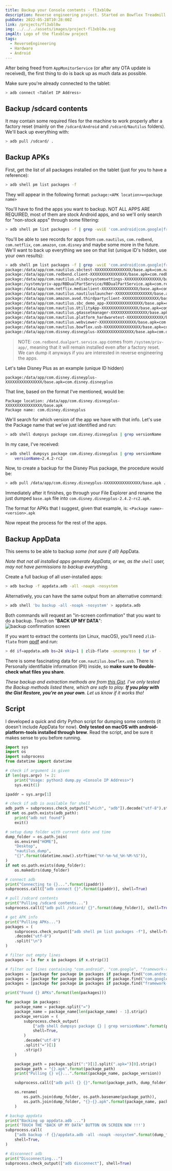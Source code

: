 ```yaml
---
title: Backup your Console contents - fl3xbl0w
description: Reverse engineering project. Started on Bowflex Treadmill 22 but ended up generalized to any Android powered machine sold by Nautilus Inc. (Nautilus, Bowflex, Schwinn).
pubDate: 2022-05-28T10:28:00Z
link: /projects/fl3xbl0w
img: ../../../assets/images/project-fl3xbl0w.svg
imgAlt: Logo of the flexblow project
tags:
  - ReverseEngineering
  - Hardware
  - Android
---
```


After being freed from `AppMonitorService` (or after any OTA update is received), the first thing to do is back up as much data as possible.

Make sure you're already connected to the tablet:
```sh
> adb connect <Tablet IP Address>
```

## Backup /sdcard contents

It may contain some required files for the machine to work properly after a factory reset (mainly on the `/sdcard/Android` and `/sdcard/Nautilus` folders). We'll back up everything with:
```sh
> adb pull /sdcard/ .
```

## Backup APKs

First, get the list of all packages installed on the tablet (just for you to have a reference):
```sh
> adb shell pm list packages -f
```

They will appear in the following format: `package:<APK location>=<package name>`

You'll have to find the apps you want to backup. NOT ALL APPS ARE REQUIRED, most of them are stock Android apps, and so we'll only search for "non-stock apps" through some filtering:
```sh
> adb shell pm list packages -f | grep -wviE 'com.android|com.google|framework-res|/vendor/overlay'
```

You'll be able to see records for apps from `com.nautilus`, `com.redbend`, `com.netflix`, `com.amazon`, `com.disney` and maybe some more in the future. We'll want to back up everything we see on that list (unique ID's hidden, use your own results):
```sh
> adb shell pm list packages -f | grep -wviE 'com.android|com.google|framework-res|/vendor/overlay'
package:/data/app/com.nautilus.sbctest-XXXXXXXXXXXXXXXX/base.apk=com.nautilus.sbctest
package:/data/app/com.redbend.client-XXXXXXXXXXXXXXXX/base.apk=com.redbend.client
package:/data/app/com.nautilus.nlssbcsystemsettings-XXXXXXXXXXXXXXXX/base.apk=com.nautilus.nlssbcsystemsettings
package:/system/priv-app/RBDualPartService/RBDualPartService.apk=com.redbend.dualpart.service.app
package:/data/app/com.netflix.mediaclient-XXXXXXXXXXXXXXXX/base.apk=com.netflix.mediaclient
package:/data/app/com.nautilus.nautiluslauncher-XXXXXXXXXXXXXXXX/base.apk=com.nautilus.nautiluslauncher
package:/data/app/com.amazon.avod.thirdpartyclient-XXXXXXXXXXXXXXXX/base.apk=com.amazon.avod.thirdpartyclient
package:/data/app/com.nautilus.sbc_demo_app-XXXXXXXXXXXXXXXX/base.apk=com.nautilus.sbc_demo_app
package:/data/app/com.nautilus.UtilityApp-XXXXXXXXXXXXXXXX/base.apk=com.nautilus.UtilityApp
package:/data/app/com.nautilus.g4assetmanager-XXXXXXXXXXXXXXXX/base.apk=com.nautilus.g4assetmanager
package:/data/app/com.nautilus.platform_hardwaretest-XXXXXXXXXXXXXXXX/base.apk=com.nautilus.platform_hardwaretest
package:/data/app/com.nautilus.webviewer-XXXXXXXXXXXXXXXX/base.apk=com.nautilus.webviewer
package:/data/app/com.nautilus.bowflex.usb-XXXXXXXXXXXXXXXX/base.apk=com.nautilus.bowflex.usb
package:/data/app/com.disney.disneyplus-XXXXXXXXXXXXXXXX/base.apk=com.disney.disneyplus
```

> NOTE: `com.redbend.dualpart.service.app` comes from `/system/priv-app/`, meaning that it will remain installed even after a factory reset. We can dump it anyways if you are interested in reverse engineering the apps.


Let's take Disney Plus as an example (unique ID hidden)
```
package:/data/app/com.disney.disneyplus-XXXXXXXXXXXXXXXX/base.apk=com.disney.disneyplus
```

That line, based on the format I've mentioned, would be:
```
Package location: /data/app/com.disney.disneyplus-XXXXXXXXXXXXXXXX/base.apk
Package name: com.disney.disneyplus
```

We'll search for which version of the app we have with that info. Let's use the Package name that we've just identified and run:
```sh
> adb shell dumpsys package com.disney.disneyplus | grep versionName
```

In my case, I've received:
```sh
> adb shell dumpsys package com.disney.disneyplus | grep versionName
    versionName=2.4.2-rc2
```

Now, to create a backup for the Disney Plus package, the procedure would be:
```sh
> adb pull /data/app/com.disney.disneyplus-XXXXXXXXXXXXXXXX/base.apk .
```

Immediately after it finishes, go through your File Explorer and rename the just dumped `base.apk` file into `com.disney.disneyplus-2.4.2-rc2.apk`.

The format for APKs that I suggest, given that example, is: `<Package name>-<version>.apk`

Now repeat the process for the rest of the apps.


## Backup AppData
This seems to be able to backup *some (not sure if all)* AppData.

*Note that not all installed apps generate AppData, or we, as the `shell` user, may not have permissions to backup everything.*

Create a full backup of all user-installed apps:
```sh
> adb backup -f appdata.adb -all -noapk -nosystem
```

Alternatively, you can have the same output from an alternative command:
```sh
> adb shell 'bu backup -all -noapk -nosystem' > appdata.adb
```

Both commands will request an "in-screen confirmation" that you want to do a backup. Touch on "**BACK UP MY DATA**":
<Image src={DialogBackupConfirm} alt="backup confirmation screen" format="webp" />

If you want to extract the contents (on Linux, macOS), you'll need `zlib-flate` from [qpdf](https://command-not-found.com/qpdf) and run:
```sh
> dd if=appdata.adb bs=24 skip=1 | zlib-flate -uncompress | tar xf -
```

There is some fascinating data for `com.nautilus.bowflex.usb`.
There is Personally identifiable information (PII) inside, so **make sure to double-check what files you share**.


*These backup and extraction methods are from [this Gist](https://gist.github.com/AnatomicJC/e773dd55ae60ab0b2d6dd2351eb977c1). I've only tested the Backup methods listed there, which are safe to play. **If you play with the Gist Restore, you're on your own**. Let us know if it works tho!*


## Script

I developed a quick and dirty Python script for dumping some contents (it doesn't include AppData for now).
**Only tested on macOS with android-platform-tools installed through brew**.
Read the script, and be sure it makes sense to you before running.

```python
import sys
import os
import subprocess
from datetime import datetime

# check if argument is given
if len(sys.argv) != 2:
    print("Usage: python3 dump.py <Console IP Address>")
    sys.exit(1)

ipaddr = sys.argv[1]

# check if adb is available for shell
adb_path = subprocess.check_output(["which", "adb"]).decode("utf-8").strip()
if not os.path.exists(adb_path):
    print("adb not found")
    exit()

# setup dump folder with current date and time
dump_folder = os.path.join(
    os.environ["HOME"],
    "Desktop",
    "nautilus_dump",
    "{}".format(datetime.now().strftime("%Y-%m-%d_%H-%M-%S")),
)
if not os.path.exists(dump_folder):
    os.makedirs(dump_folder)

# connect adb
print("Connecting to {}...".format(ipaddr))
subprocess.call(["adb connect {}".format(ipaddr)], shell=True)

# pull /sdcard contents
print("Pulling /sdcard contents...")
subprocess.call(["adb pull /sdcard/ {}".format(dump_folder)], shell=True)

# get APK info
print("Pulling APKs...")
packages = (
    subprocess.check_output(["adb shell pm list packages -f"], shell=True)
    .decode("utf-8")
    .split("\n")
)

# filter out empty lines
packages = [x for x in packages if x.strip()]

# filter out lines containing "com.android", "com.google", "framework-res"
packages = [package for package in packages if package.find("com.android") == -1]
packages = [package for package in packages if package.find("com.google") == -1]
packages = [package for package in packages if package.find("framework-res") == -1]

print("Found {} APKs".format(len(packages)))

for package in packages:
    package_name = package.split("=")
    package_name = package_name[len(package_name) - 1].strip()
    package_version = (
        subprocess.check_output(
            ["adb shell dumpsys package {} | grep versionName".format(package_name)],
            shell=True,
        )
        .decode("utf-8")
        .split("=")[1]
        .strip()
    )

    package_path = package.split(":")[1].split(".apk=")[0].strip()
    package_path = "{}.apk".format(package_path)
    print("Pulling {} v{}...".format(package_name, package_version))

    subprocess.call(["adb pull {} {}".format(package_path, dump_folder)], shell=True)

    os.rename(
        os.path.join(dump_folder, os.path.basename(package_path)),
        os.path.join(dump_folder, "{}-{}.apk".format(package_name, package_version)),
    )

# backup appdata
print("Backing up appdata.adb ...")
print('TOUCH THE "BACK UP MY DATA" BUTTON ON SCREEN NOW !!!')
subprocess.call(
    ["adb backup -f {}/appdata.adb -all -noapk -nosystem".format(dump_folder)],
    shell=True,
)

# disconnect adb
print("Disconnecting...")
subprocess.check_output(["adb disconnect"], shell=True)
```
